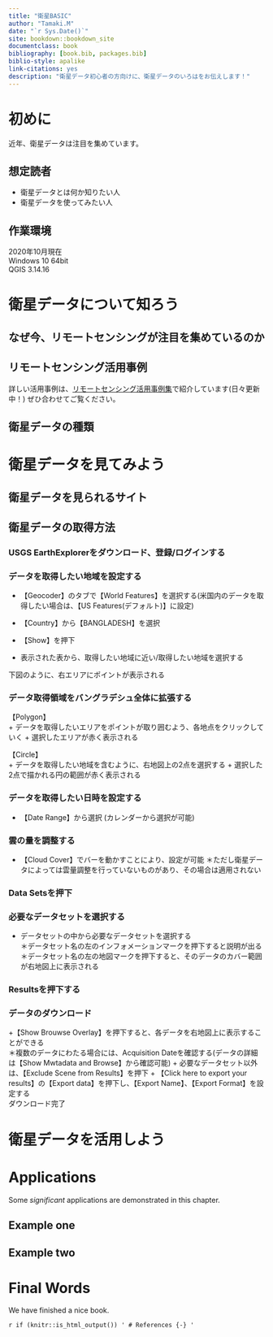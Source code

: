 ```yaml
--- 
title: "衛星BASIC"
author: "Tamaki.M"
date: "`r Sys.Date()`"
site: bookdown::bookdown_site
documentclass: book
bibliography: [book.bib, packages.bib]
biblio-style: apalike
link-citations: yes
description: "衛星データ初心者の方向けに、衛星データのいろはをお伝えします！"
---
```


# 初めに {-}
近年、衛星データは注目を集めています。

## 想定読者

+ 衛星データとは何か知りたい人
+ 衛星データを使ってみたい人

## 作業環境

2020年10月現在  
Windows 10 64bit  
QGIS 3.14.16  




<!--chapter:end:index.Rmd-->

# 衛星データについて知ろう

## なぜ今、リモートセンシングが注目を集めているのか

## リモートセンシング活用事例

詳しい活用事例は、[リモートセンシング活用事例集](https://tamak1313.github.io/casestudy/)で紹介しています(日々更新中！)
ぜひ合わせてご覧ください。

## 衛星データの種類



<!--chapter:end:01-intro.Rmd-->

# 衛星データを見てみよう

## 衛星データを見られるサイト

## 衛星データの取得方法
### USGS EarthExplorerをダウンロード、登録/ログインする

### データを取得したい地域を設定する
+ 【Geocoder】のタブで【World Features】を選択する(米国内のデータを取得したい場合は、【US Features(デフォルト)】に設定)
+ 【Country】から【BANGLADESH】を選択
+ 【Show】を押下

+ 表示された表から、取得したい地域に近い/取得したい地域を選択する  

下図のように、右エリアにポイントが表示される

### データ取得領域をバングラデシュ全体に拡張する
【Polygon】  
+ データを取得したいエリアをポイントが取り囲むよう、各地点をクリックしていく
+ 選択したエリアが赤く表示される  

【Circle】  
+ データを取得したい地域を含むように、右地図上の2点を選択する
+ 選択した2点で描かれる円の範囲が赤く表示される

### データを取得したい日時を設定する
+ 【Date Range】から選択
(カレンダーから選択が可能)

### 雲の量を調整する
+ 【Cloud Cover】でバーを動かすことにより、設定が可能
＊ただし衛星データによっては雲量調整を行っていないものがあり、その場合は適用されない

### Data Setsを押下

###  必要なデータセットを選択する
+ データセットの中から必要なデータセットを選択する  
＊データセット名の左のインフォメーションマークを押下すると説明が出る  
＊データセット名の左の地図マークを押下すると、そのデータのカバー範囲が右地図上に表示される

### Resultsを押下する

### データのダウンロード
+【Show Brouwse Overlay】を押下すると、各データを右地図上に表示することができる  
＊複数のデータにわたる場合には、Acquisition Dateを確認する(データの詳細は【Show Mwtadata and Browse】から確認可能)
+ 必要なデータセット以外は、【Exclude Scene from Results】を押下
+ 【Click here to export your results】の【Export data】を押下し、【Export Name】、【Export Format】を設定する  
ダウンロード完了

<!--chapter:end:02-literature.Rmd-->

# 衛星データを活用しよう


<!--chapter:end:03-method.Rmd-->

# Applications

Some _significant_ applications are demonstrated in this chapter.

## Example one

## Example two

<!--chapter:end:04-application.Rmd-->

# Final Words

We have finished a nice book.

<!--chapter:end:05-summary.Rmd-->

`r if (knitr::is_html_output()) '
# References {-}
'`

<!--chapter:end:06-references.Rmd-->

